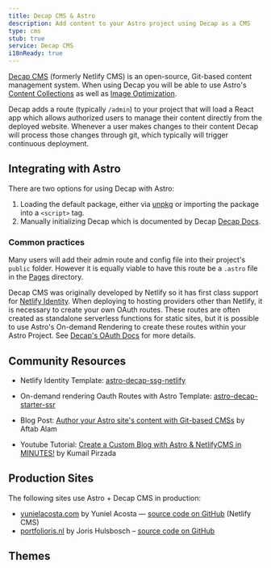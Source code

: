 ```yaml
---
title: Decap CMS & Astro
description: Add content to your Astro project using Decap as a CMS
type: cms
stub: true
service: Decap CMS
i18nReady: true
---
```


[Decap CMS](https://www.decapcms.org/) (formerly Netlify CMS) is an open-source, Git-based content management system. When using Decap you will be able to use Astro's [Content Collections](/en/guides/content-collections/) as well as [Image Optimization](/en/guides/images/).

Decap adds a route (typically `/admin`) to your project that will load a React app which allows authorized users to manage their content directly from the deployed website. Whenever a user makes changes to their content Decap will process those changes through git, which typically will trigger continuous deployment.

## Integrating with Astro

There are two options for using Decap with Astro:

1. Loading the default package, either via [unpkg](https://www.unpkg.com) or importing the package into a `<script>` tag.
2. Manually initializing Decap which is documented by Decap [Decap Docs](https://decapcms.org/docs/manual-initialization/).

### Common practices

Many users will add their admin route and config file into their project's `public` folder. However it is equally viable to have this route be a `.astro` file in the [Pages](/en/basics/astro-pages/) directory.

Decap CMS was originally developed by Netlify so it has first class support for [Netlify Identity](https://docs.netlify.com/security/secure-access-to-sites/identity/). When deploying to hosting providers other than Netlify, it is necessary to create your own OAuth routes. These routes are often created as standalone serverless functions for static sites, but it is possible to use Astro's On-demand Rendering to create these routes within your Astro Project.  See [Decap's OAuth Docs](https://decapcms.org/docs/external-oauth-clients/) for more details.

## Community Resources 

- Netlify Identity Template: [astro-decap-ssg-netlify](https://github.com/OliverSpeir/astro-decap-ssg-netlify-identity)

- On-demand rendering Oauth Routes with Astro Template: [astro-decap-starter-ssr](https://github.com/OliverSpeir/astro-decap-starter-ssr)

- Blog Post: [Author your Astro site's content with Git-based CMSs](https://aalam.vercel.app/blog/astro-and-git-cms-netlify) by Aftab Alam 

- Youtube Tutorial: [Create a Custom Blog with Astro & NetlifyCMS in MINUTES!](https://www.youtube.com/watch?v=3yip2wSRX_4) by Kumail Pirzada

## Production Sites

The following sites use Astro + Decap CMS in production:

- [yunielacosta.com](https://www.yunielacosta.com/) by Yuniel Acosta — [source code on GitHub](https://github.com/yacosta738/yacosta738.github.io) (Netlify CMS)
- [portfolioris.nl](https://www.portfolioris.nl/) by Joris Hulsbosch – [source code on GitHub](https://github.com/portfolioris/portfolioris.nl)

## Themes

<Grid >
  <Card title="Astros" href="https://astro.build/themes/details/astros" thumbnail="astros.png"/>
  <Card title="Enhanced Astro Starter" href="https://astro.build/themes/details/enhanced-astro-starter" thumbnail="enhanced-astro-starter.png"/>
  <Card title="Astro Decap CMS Starter" href="https://astro.build/themes/details/astro-decap-cms-starter" thumbnail="astro-decap-starter.png"/>
</Grid>
